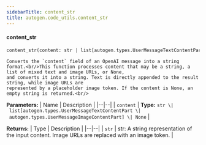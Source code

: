```yaml
---
sidebarTitle: content_str
title: autogen.code_utils.content_str
---
```


<code class="doc-symbol doc-symbol-heading doc-symbol-function"></code>
#### content_str

```python
content_str(content: str | list[autogen.types.UserMessageTextContentPart | autogen.types.UserMessageImageContentPart] | None) -> str
```

    Converts the `content` field of an OpenAI message into a string format.<br/>This function processes content that may be a string, a list of mixed text and image URLs, or None,
    and converts it into a string. Text is directly appended to the result string, while image URLs are
    represented by a placeholder image token. If the content is None, an empty string is returned.<br/>

<b>Parameters:</b>
| Name | Description |
|--|--|
| `content` | **Type:** `str \| list[autogen.types.UserMessageTextContentPart \| autogen.types.UserMessageImageContentPart] \| None` |

<b>Returns:</b>
| Type | Description |
|--|--|
| `str` | str: A string representation of the input content. Image URLs are replaced with an image token. |

<br />